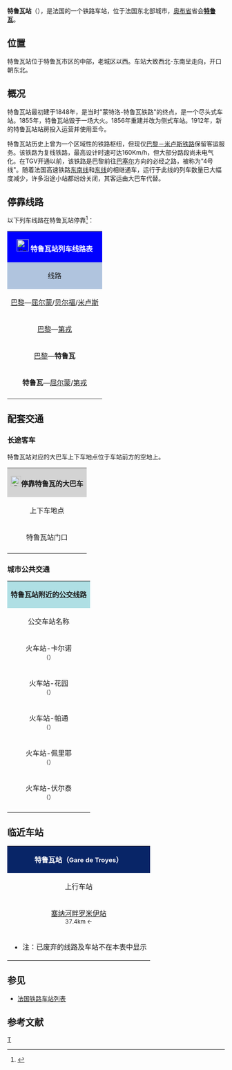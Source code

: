{{Infobox station
|symbol_right=[[File:_Sncf-logo.svg|32x32px]]
|name=特鲁瓦站
|native_name=Gare de Troyes
|native_name_lang=fr
|image=La nuit de la gare de Troyes.jpg
|caption=特鲁瓦站夜景（2015年10月）
|borough={{FRA}}[[奥布省|奥布省]][[特鲁瓦|特鲁瓦]]
|address=Cour de la Gare,<br> 10000 TROYES
|coordinates={{coord|48|17|45|N|4|03|53|E|display=inline,title|scale:10000}}
|elevation=116
|architect=
|owned= [[File:_Sncf-logo.svg|32x32px]]
|structure=地面单侧式车站
|opened=1848年4月7日<br>1912年（现有站房）
|closed=
|status=使用中
|operator= [[File:_Sncf-logo.svg|32x32px]]
|lines=[[巴黎－米卢斯铁路|巴黎－米卢斯铁路]]<br>
{{link-fr|特鲁瓦－布列讷堡铁路|Ligne de Troyes à Brienne-le-Château}}（货运）<br>
{{link-fr|特鲁瓦－圣弗洛朗坦铁路|Ligne de Saint-Julien (Troyes) à Saint-Florentin - Vergigny}}（货运，部分路段已关闭）
|platforms=3
|tracks=5
|type=客运车站
|services=[[法国大区列车|TER]]
|passengers=945,961人次
|pass_year=2016年<ref>{{Cite web|url=https://ressources.data.sncf.com/explore/dataset/frequentation-gares/?sort=voyageurs_2014&q=troyes|title=Fréquentation en gares|accessdate=2018-09-02|author=SNCF|date=|language=fr|publisher=SNCF Open Data|archive-date=2019-09-18|archive-url=https://web.archive.org/web/20190918135318/https://ressources.data.sncf.com/explore/dataset/frequentation-gares/?sort=voyageurs_2014&q=troyes|dead-url=no}}</ref>
|pass_rank=a级
|other_services_collapsible=yes
|other_services={{Infobox|child=yes
|label1=[[特鲁瓦城市公共交通|特鲁瓦城市公共交通]]
|data1=<span style="background:#00AEEF"><span style="color:#FFFFFF">'''1'''</span></span> <span style="background:#F7931D"><span style="color:#FFFFFF">'''4'''</span></span> <span style="background:#015AAA"><span style="color:#FFFFFF">'''5'''</span></span> <span style="background:#00A54F"><span style="color:#FFFFFF">'''6'''</span></span> <span style="background:#C9A990"><span style="color:#FFFFFF">'''10'''</span></span>
|label2=<span style="color:#FF0000">{{lang|fr|Les Courriers de l'Aube}}</span>
|data2=<code><span style="color:#FF0000">{{lang|fr|TransChampagneArdenne}}</span></code><br><code>'''LR 03'''</code> <code>'''LR 04'''</code> <code>'''LR 06'''</code> <code>'''LR 09'''</code><br>''（前往周边乡村地区的校车）''
|label3=
|data3=
|label4=
|data4=
|label5=
|data5=
|label6=
|data6=
|label7=
|data7=
|label8=
|data8=
|label9=
|data9=
|label10=
|data10=
|label11=
|data11=
}}
}}
'''特鲁瓦站'''（{{lang-fr|Gare de Troyes}}），是法国的一个铁路车站，位于法国东北部城市，[[奥布省|奥布省]]省会'''[[特鲁瓦|特鲁瓦]]'''。

==位置==

特鲁瓦站位于特鲁瓦市区的中部，老城区以西。车站大致西北-东南呈走向，开口朝东北。

==概况==

特鲁瓦站最初建于1848年，是当时"蒙特洛-特鲁瓦铁路"的终点，是一个尽头式车站。1855年，特鲁瓦站毁于一场大火。1856年重建并改为侧式车站。1912年，新的特鲁瓦站站房投入运营并使用至今。

特鲁瓦站历史上曾为一个区域性的铁路枢纽，但现仅[[巴黎－米卢斯铁路|巴黎－米卢斯铁路]]保留客运服务。该铁路为复线铁路，最高设计时速可达160Km/h，但大部分路段尚未电气化。在TGV开通以前，该铁路是巴黎前往[[巴塞尔|巴塞尔]]方向的必经之路，被称为"4号线"。随着法国高速铁路[[法国高速铁路东南线|东南线]]和[[法国高速铁路东线|东线]]的相继通车，运行于此线的列车数量已大幅度减少，许多沿途小站都纷纷关闭，其客运由大巴车代替。

== 停靠线路 ==

{{动态列表|最后更新时间：2018年9月2日。本章节内容仅供参考，不排除因施工或罢工而引发的临时性变更。欢迎修正和补充}}

以下列车线路在特鲁瓦站停靠<ref>{{Cite web|url=http://www.sncf.com/fr/gare/horaires/troyes|title=特鲁瓦站实时列车时刻表|accessdate=2016-06-13|author=SNCF|date=|language=法语|publisher=SNCF|archiveurl=https://web.archive.org/web/20160601040450/http://www.sncf.com/fr/gare/horaires/troyes|archivedate=2016-06-01|deadurl=yes}}</ref>：

{| class="wikitable mw-collapsible" 
|colspan="5" style="background:#0000FF" align="center" |[[File:Sncf-logo.svg|28x28px]] <span style="color:#FFFFFF">'''特鲁瓦站列车线路表'''</span>
|-
!style="background:#B0C4DE"| 线路
!style="background:#B0C4DE"|车种
!style="background:#B0C4DE"|上一站
!style="background:#B0C4DE"|下一站
!style="background:#B0C4DE"|大致运行频率{{noteTag|name=noteA}}
|-
|[[巴黎东站|巴黎]]—[[尾山站|屈尔蒙]]/[[贝尔福站|贝尔福]]/[[米卢斯城站|米卢斯]]
| rowspan="4" align="center"|'''[[法国大区列车|TER]]'''
|[[塞纳河畔罗米伊站|塞纳河畔罗米伊]]
|[[旺德夫尔站|旺德夫尔]]
|每天7趟左右
|-
|[[巴黎东站|巴黎]]—[[第戎城站|第戎]]
|[[塞纳河畔罗米伊站|塞纳河畔罗米伊]]
|[[旺德夫尔站|旺德夫尔]]
|每天1趟
|-
|[[巴黎东站|巴黎]]—'''特鲁瓦'''
|[[塞纳河畔罗米伊站|塞纳河畔罗米伊]]
|（终点）
|每天1~3趟
|-
|'''特鲁瓦'''—[[屈尔蒙-沙兰德雷站|屈尔蒙]]/[[第戎城站|第戎]]
|（起点）
|[[旺德夫尔站|旺德夫尔]]
|每天2趟左右
|-
|colspan="5" style="background:#FFFFFF"|{{noteFoot|1=
{{noteTag|name=noteA|1=在本栏中，往返1次为"1趟"；除特别标明外，其数据仅工作日有效，周末及节假日列车数量可能会减少}}
}}
|}

==配套交通==
===长途客车===

特鲁瓦站对应的大巴车上下车地点位于车站前方的空地上。

{| class="wikitable mw-collapsible" 
|colspan="3" align="center" style="background:#D3D3D3" |[[File:BSicon_BUS.svg|24x24px]]'''停靠特鲁瓦的大巴车'''
|-
!align="center" |上下车地点
!align="center" |运营单位
!align="center" |主要目的地{{noteTag|name=noteA}}
|-
| rowspan="2" align="center" |特鲁瓦站门口
|align="center" |奥布省城际客运<br><span style="color:#FF0000">'''{{lang|fr|Les Courriers<br> de l'Aube}}'''</span>
|
<code><span style="color:#FF0000">'''{{lang|fr|TransChampagneArdenne}}'''</span></code> [[奥布河畔阿尔西|奥布河畔阿尔西]]{{.w}}[[香槟沙隆站|香槟沙隆]]{{.w}}[[兰斯站|兰斯]]<br>
<code>'''LR 03'''</code> [[圣玛丽桥|圣玛丽桥]]{{.w}}[[特鲁瓦附近克勒内|克勒内]]{{.w}}[[梅尼勒塞列尔|梅尼勒塞列尔]]{{.w}}[[皮内_(奥布省)|皮内]]{{.w}}[[布列讷堡|布列讷堡]]<br>
<code>'''LR 04'''</code> [[比谢尔|比谢尔]]{{.w}}[[韦里耶尔_(奥布省)|韦里耶尔]]{{.w}}[[圣帕尔莱沃德|圣帕尔莱沃德]]{{.w}}[[巴尔下维雷|巴尔下维雷]]{{.w}}[[塞纳河畔巴尔|塞纳河畔巴尔]]{{.w}}[[塞纳河畔米西|塞纳河畔米西]]{{.w}}[[塞纳河畔沙蒂永|塞纳河畔沙蒂永]]{{noteTag|name=noteC}}<br>
<code>'''LR 06'''</code> [[莱博尔德欧蒙|莱博尔德欧蒙]]{{.w}}[[沙乌尔斯|沙乌尔斯]]{{noteTag|name=noteD}}<br>
<code>'''LR 09'''</code> [[蒙格|蒙格]]{{.w}}[[梅松|梅松]]{{.w}}[[丰瓦讷|丰瓦讷]]{{.w}}[[埃斯蒂萨克|埃斯蒂萨克]]{{.w}}[[艾克斯-维勒莫尔-帕里|艾克斯-维勒莫尔-帕里]]
|-
|align="center" |[[SNCF|SNCF]]
|[[塞纳河畔罗米伊|塞纳河畔罗米伊]]、[[巴尔斯河畔旺德夫尔|巴尔斯河畔旺德夫尔]]、[[圣弗洛朗坦站|圣弗洛朗坦站]]<br>（''当某条铁路线施工或罢工时，SNCF可能会提供途径该线路沿途站点的大巴车''{{noteTag|name=noteB}}）
|-
|colspan="3" style="background:#FFFFFF"|{{noteFoot|1=
{{noteTag|name=noteA|1=本栏不包括可以联程中转前往的目的地}}
{{noteTag|name=noteB|1=其车票可与SNCF的同线路车票通用}}
{{noteTag|name=noteC|1=周日及节假日停运}}
{{noteTag|name=noteD|1=仅学生上课期间（{{lang|fr|Période Scolaire}}）开行}}
}}
|}

===城市公共交通===

{| class="wikitable mw-collapsible" 
|colspan="3" align="center" style="background:#AFDFE4"|{{法国交通标志/特鲁瓦}} '''特鲁瓦站附近的公交线路'''
|-
!align="center" |公交车站名称
!align="center" |位置
!align="center" |停靠线路{{noteTag|name=noteA}}<ref>{{Cite web|url=http://www.tcat.fr/data/files/plans/Plan_TCAT_1.jpg|title=特鲁瓦市区公交线路地图查询|accessdate=2016-06-13|author=TCAT（特鲁瓦城市公共交通公司）|date=|language=法语|publisher=TCAT|deadurl=yes|archiveurl=https://web.archive.org/web/20160430060337/http://tcat.fr/data/files/plans/Plan_TCAT_1.jpg|archivedate=2016-04-30}}</ref>
|-
|align="center" |火车站-卡尔诺<br><span style="font-size:small">（{{lang|fr|Gare Carnot}}）</span>
|align="center" |特鲁瓦站正前方<br>卡尔诺大街
|
{{法国交通标志/特鲁瓦|1}} '''[[特鲁瓦附近克勒内|克勒内]]'''-栗园<span style="font-size:small">（{{lang|fr|CRENEY - Chataîgner}}）</span> → '''[[拉里维耶尔德科尔|拉里维耶尔德科尔]]'''-行政中心/大特鲁瓦公园<span style="font-size:small">（{{lang|fr|TROYES - Centre administratif/Parc du Grand Troyes}}）</span>{{noteTag|name=noteB}}<br>
{{法国交通标志/特鲁瓦|4}} '''[[圣朱利安莱维拉|圣朱利安莱维拉]]'''-加讷<span style="font-size:small">（{{lang|fr|ST-JULIEN - Ganne}}）</span> → '''[[圣萨维娜|圣萨维娜]]'''-勒阿姆莱迪卢<span style="font-size:small">（{{lang|fr|ST-SAVINE - Le Hamelet Dulou}}）</span>{{noteTag|name=noteB}}<br>
{{法国交通标志/特鲁瓦|5}} '''[[拉沙佩勒圣吕克|拉沙佩勒圣吕克]]'''-富希<span style="font-size:small">（{{lang|fr|LA CHAPELLE-ST-LUC - Fouchy}}）</span> → '''[[圣日耳曼_(奥布省)|圣日耳曼]]'''-库尔塞勒<span style="font-size:small">（{{lang|fr|ST-GERMAIN - Courcelles}}）</span>{{noteTag|name=noteB}}<br>
{{法国交通标志/特鲁瓦|10}} '''[[特鲁瓦|特鲁瓦]]'''-高商<span style="font-size:small">（{{lang|fr|TROYES - Sup de Co}}）</span> （环线，经大市场、火车站、科学园单向运行）<br>
|-
|align="center" |火车站-花园<br><span style="font-size:small">（{{lang|fr|Gare Jardin}}）</span>
|align="center" |特鲁瓦站正前方<br>约弗尔大道
|
{{法国交通标志/特鲁瓦|6}} '''[[特鲁瓦|特鲁瓦]]'''-沙尔勒<span style="font-size:small">（{{lang|fr|TROYES - Chartreux}}）</span> → '''[[圣萨维娜|圣萨维娜]]'''-尚特雷涅<span style="font-size:small">（{{lang|fr|ST-SAVINE - Chantereigne}}）</span><br>
|-
|align="center" |火车站-帕通<br><span style="font-size:small">（{{lang|fr|Gare Patton}}）</span>
|align="center" |特鲁瓦站南侧<br>雨果大街
|
{{法国交通标志/特鲁瓦|5}} '''[[圣日耳曼_(奥布省)|圣日耳曼]]'''-库尔塞勒<span style="font-size:small">（{{lang|fr|ST-GERMAIN - Courcelles}}）</span> → '''[[拉沙佩勒圣吕克|拉沙佩勒圣吕克]]'''-富希<span style="font-size:small">（{{lang|fr|LA CHAPELLE-ST-LUC - Fouchy}}）</span><br>
|-
|align="center" |火车站-佩里耶<br><span style="font-size:small">（{{lang|fr|Gare Périer}}）</span>
|align="center" |特鲁瓦站北侧<br>甘必大大街
|
{{法国交通标志/特鲁瓦|6}} '''[[圣萨维娜|圣萨维娜]]'''-尚特雷涅<span style="font-size:small">（{{lang|fr|ST-SAVINE - Chantereigne}}）</span> → '''[[特鲁瓦|特鲁瓦]]'''-沙尔勒<span style="font-size:small">（{{lang|fr|TROYES - Chartreux}}）</span><br>
{{法国交通标志/特鲁瓦|1}} '''[[拉里维耶尔德科尔|拉里维耶尔德科尔]]'''-行政中心/大特鲁瓦公园<span style="font-size:small">（{{lang|fr|TROYES - Centre administratif/Parc du Grand Troyes}}）</span> → '''[[特鲁瓦附近克勒内|克勒内]]'''-栗园<span style="font-size:small">（{{lang|fr|CRENEY - Chataîgner}}）</span>{{noteTag|name=noteC}}<br>
{{法国交通标志/特鲁瓦|4}} '''[[圣萨维娜|圣萨维娜]]'''-勒阿姆莱迪卢<span style="font-size:small">（{{lang|fr|ST-SAVINE - Le Hamelet Dulou}}）</span></span> → '''[[圣朱利安莱维拉|圣朱利安莱维拉]]'''-加讷<span style="font-size:small">（{{lang|fr|ST-JULIEN - Ganne}}）</span>{{noteTag|name=noteC}}<br>
{{法国交通标志/特鲁瓦|5}} '''[[圣日耳曼_(奥布省)|圣日耳曼]]'''-库尔塞勒<span style="font-size:small">（{{lang|fr|ST-GERMAIN - Courcelles}}）</span> → '''[[拉沙佩勒圣吕克|拉沙佩勒圣吕克]]'''-富希<span style="font-size:small">（{{lang|fr|LA CHAPELLE-ST-LUC - Fouchy}}）</span>{{noteTag|name=noteC}}<br>
|-
|align="center" |火车站-伏尔泰<br><span style="font-size:small">（{{lang|fr|Gare Voltaire}}）
|align="center" |特鲁瓦站南侧<br>高架桥上
|
{{法国交通标志/特鲁瓦|1}} '''[[特鲁瓦附近克勒内|克勒内]]'''-栗园<span style="font-size:small">（{{lang|fr|CRENEY - Chataîgner}}）</span> ↔ '''[[拉里维耶尔德科尔|拉里维耶尔德科尔]]'''-行政中心/大特鲁瓦公园<span style="font-size:small">（{{lang|fr|TROYES - Centre administratif/Parc du Grand Troyes}}）</span><br>
{{法国交通标志/特鲁瓦|4}} '''[[圣朱利安莱维拉|圣朱利安莱维拉]]'''-加讷<span style="font-size:small">（{{lang|fr|ST-JULIEN - Ganne}}） </span> ↔ '''[[圣萨维娜|圣萨维娜]]'''-勒阿姆莱迪卢<span style="font-size:small">（{{lang|fr|ST-SAVINE - Le Hamelet Dulou}}）</span><br>
|-
|colspan="3" style="background:#FFFFFF"|{{noteFoot|1=
{{noteTag|name=noteA|1=在经停特鲁瓦的公交线路中，{{法国交通标志/特鲁瓦|10}}在周日及节假日停运，其余线路的班次数量则大幅减少}}
{{noteTag|name=noteB|1=返程仅周日及节假日停靠}}
{{noteTag|name=noteC|1=仅周日及节假日停靠}}
}}
|}

==临近车站==

{|class="wikitable mw-collapsible" style="margin: 0 auto; width:42em;"
|colspan="3"  style="background:#082567" align="center"|<span style="color:#FFFFFF">'''特鲁瓦站（<span style="font-size:11pt;">Gare de Troyes</span>）'''</span>
|-
!上行车站
!线路
!下行车站
|-
|align="center" |[[塞纳河畔罗米伊站|塞纳河畔罗米伊站]]<br><span style="font-size:small">37.4km ←</span>
|align="center" |'''[[巴黎－米卢斯铁路|巴黎－米卢斯铁路]]'''
|align="center" |[[旺德夫尔站|旺德夫尔站]]<br><span style="font-size:small">→ 32.8km</span>
|-
|colspan="3"|
*注：已废弃的线路及车站不在本表中显示
|}

==参见==

* [[法国铁路车站列表|法国铁路车站列表]]

== 参考文献 ==
{{Reflist}}

{{法国主要火车站列表}}

[[Category:奧布省鐵路車站|T]]